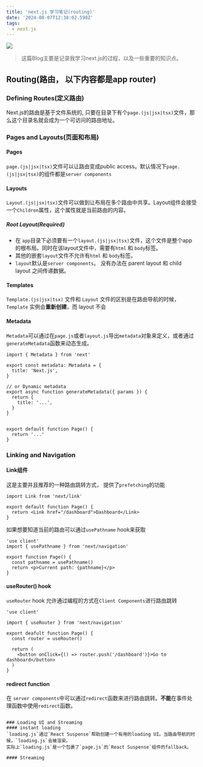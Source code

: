 ```yaml
---
title: 'next.js 学习笔记(routing)'
date: '2024-08-07T12:38:02.598Z'
tags:
  - next.js
---
```


<img className="rounded-xl" src="/images/learn-next/top.webp" />

> 这篇Blog主要是记录我学习next.js的过程，以及一些重要的知识点。

## Routing(路由， 以下内容都是app router)

### Defining Routes(定义路由)
Next.js的路由是基于文件系统的, 只要在目录下有个`page.(js|jsx|tsx)`文件，那么这个目录名就会成为一个可访问的路由地址。

### Pages and Layouts(页面和布局)

#### Pages

`page.(js|jsx|tsx)`文件可以让路由变成public access。默认情况下`page.(js|jsx|tsx)`的组件都是`server components`

#### Layouts
`Layout.(js|jsx|tsx)`文件可以做到让布局在多个路由中共享。Layout组件会接受一个`Children`属性，这个属性就是当前路由的内容。

##### Root Layout(Required)
- 在 `app`目录下必须要有一个`layout.(js|jsx|tsx)`文件，这个文件是整个app的根布局。同时在该layout文件中，需要有`html` 和 `body`标签。
- 其他的嵌套`layout`文件不允许有`html` 和 `body`标签。
- `layout`默认是`server components`。 没有办法在 parent layout 和 child layout 之间传递数据。

#### Templates
`Template.(js|jsx|tsx)` 文件和 `Layout` 文件的区别是在路由导航的时候， `Template` 实例会**重新创建**，而 layout 不会

#### Metadata
`Metadata`可以通过在`page.js`或者`layout.js`导出`metadata`对象来定义，或者通过`generateMetadata`函数来动态生成。
```tsx
import { Metadata } from 'next'

export const metadata: Metadata = {
  title: 'Next.js',
}

// or Dynamic metadata
export async function generateMetadata({ params }) {
  return {
    title: '...',
  }
}


export default function Page() {
  return '...'
}
```

### Linking and Navigation

#### Link组件
这是主要并且推荐的一种路由跳转方式， 提供了`prefetching`的功能
```tsx
import Link from 'next/link'

export default function Page() {
  return <Link href="/dashboard">Dashboard</Link>
}
```
如果想要知道当前的路由可以通过`usePathname` hook来获取
```tsx
'use client'
import { usePathname } from 'next/navigation'

export function Page() {
  const pathname = usePathname()
  return <p>Current path: {pathname}</p>
}
```
#### useRouter() hook
`useRouter` hook 允许通过编程的方式在`Client Components`进行路由跳转
```tsx
'use client'

import { useRouter } from 'next/navigation'

export deafult function Page() {
  const router = useRouter()

  return (
    <button onClick={() => router.push('/dashboard')}>Go to dashboard</button>
  )
}
```

#### redirect function
在 `server components`中可以通过`redirect`函数来进行路由跳转。**不能**在事件处理函数中使用`redirect`函数。
```tsx

### Loading UI and Streaming
#### instant loading
`loading.js`通过`React Suspense`帮助创建一个有用的loading UI。当路由导航的时候，`loading.js`会被渲染。
实际上`loading.js`是一个包裹了`page.js`的`React Suspense`组件的fallback。

#### Streaming
